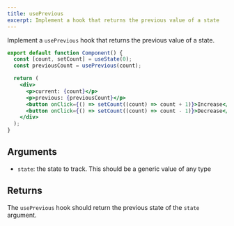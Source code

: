 ```yaml
---
title: usePrevious
excerpt: Implement a hook that returns the previous value of a state
---
```


Implement a `usePrevious` hook that returns the previous value of a state.

```jsx
export default function Component() {
  const [count, setCount] = useState(0);
  const previousCount = usePrevious(count);

  return (
    <div>
      <p>current: {count}</p>
      <p>previous: {previousCount}</p>
      <button onClick={() => setCount((count) => count + 1)}>Increase</button>
      <button onClick={() => setCount((count) => count - 1)}>Decrease</button>
    </div>
  );
}
```

## Arguments

- `state`: the state to track. This should be a generic value of any type

## Returns

The `usePrevious` hook should return the previous state of the `state` argument.

